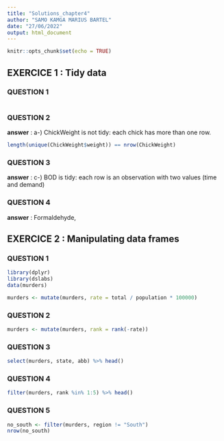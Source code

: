 ```yaml
---
title: "Solutions_chapter4"
author: "SAMO KAMGA MARIUS BARTEL"
date: "27/06/2022"
output: html_document
---
```


```r
knitr::opts_chunk$set(echo = TRUE)
```

## EXERCICE 1 : Tidy data

### QUESTION 1

```r

```

### QUESTION 2

**answer** : a-) ChickWeight is not tidy: each chick has more than one row.

```r
length(unique(ChickWeight$weight)) == nrow(ChickWeight)

```
### QUESTION 3

**answer** : c-) BOD is tidy: each row is an observation with two values (time and demand)

### QUESTION 4

**answer** : Formaldehyde, 


## EXERCICE 2 : Manipulating data frames

### QUESTION 1


```r
library(dplyr)
library(dslabs)
data(murders)

```


```r

murders <- mutate(murders, rate = total / population * 100000)

```


### QUESTION 2


```r
murders <- mutate(murders, rank = rank(-rate))
```


### QUESTION 3

```r

select(murders, state, abb) %>% head()
```

### QUESTION 4

```r
filter(murders, rank %in% 1:5) %>% head()
```


### QUESTION 5

```r

no_south <- filter(murders, region != "South")
nrow(no_south)
```









